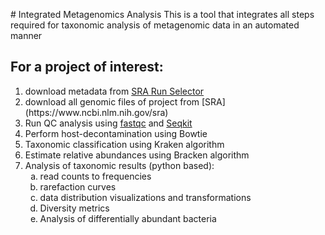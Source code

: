  # Integrated Metagenomics Analysis 
 This is a tool that integrates all steps required for taxonomic analysis of metagenomic data in an automated manner 

## For a project of interest:
 1) download metadata from [SRA Run Selector](https://0-www-ncbi-nlm-nih-gov.brum.beds.ac.uk/Traces/study/) 
 2) download all genomic files of project from [SRA] (https://www.ncbi.nlm.nih.gov/sra)
 3) Run QC analysis using [fastqc](https://github.com/s-andrews/FastQC) and [Seqkit](https://github.com/shenwei356/seqkit/releases) 
 4) Perform host-decontamination using Bowtie 
 5) Taxonomic classification using Kraken algorithm
 6) Estimate relative abundances using Bracken algorithm 
 7) Analysis of taxonomic results (python based):
    a) read counts to frequencies 
    b) rarefaction curves 
    c) data distribution visualizations and transformations
    d) Diversity metrics
    e) Analysis of differentially abundant bacteria